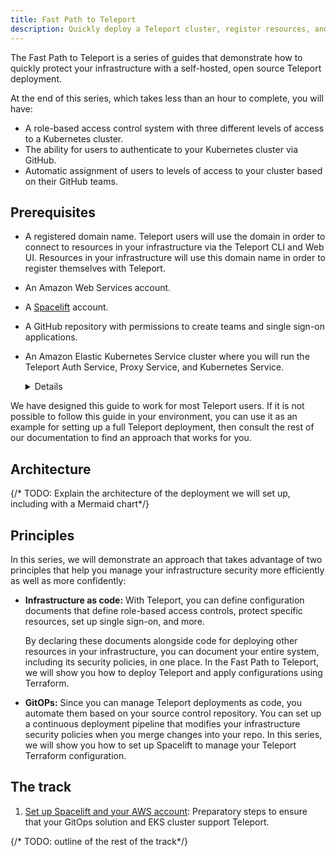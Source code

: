 ```yaml
---
title: Fast Path to Teleport
description: Quickly deploy a Teleport cluster, register resources, and configure RBAC and single-sign.
---
```


The Fast Path to Teleport is a series of guides that demonstrate how to quickly
protect your infrastructure with a self-hosted, open source Teleport deployment.

At the end of this series, which takes less than an hour to complete, you will
have:
- A role-based access control system with three different levels of access to a
  Kubernetes cluster. 
- The ability for users to authenticate to your Kubernetes cluster via GitHub.
- Automatic assignment of users to levels of access to your cluster based on
  their GitHub teams.

## Prerequisites

- A registered domain name. Teleport users will use the domain in order to
  connect to resources in your infrastructure via the Teleport CLI and Web UI.
  Resources in your infrastructure will use this domain name in order to
  register themselves with Teleport.
- An Amazon Web Services account.
- A [Spacelift](https://spacelift.io/) account.
- A GitHub repository with permissions to create teams and single sign-on
  applications.
- An Amazon Elastic Kubernetes Service cluster where you will run the Teleport
  Auth Service, Proxy Service, and Kubernetes Service. 

  <Details title="Set up an EKS cluster to follow this guide">

  If you do not have an EKS cluster, but do have an AWS account, you can use the
  `eksctl` tool to set up a cluster quickly in a demo environment. 

  <Notice type="warning">

  For production, you will want to consult with your organization and determine
  how best to set up an EKS cluster. Setting up EKS for production is outside
  the scope of this guide.

  </Notice>

  In order to use `eksctl`, you must have permissions to create an EKS cluster
  and its associated resources (e.g., IAM roles and a virtual private cloud) via
  AWS CloudFormation.

  Install `eksctl` for your environment by following the [AWS
  documentation](https://docs.aws.amazon.com/eks/latest/userguide/eksctl.html).

  Ensure that you have configured [AWS credentials for your
  environment](https://docs.aws.amazon.com/cli/latest/userguide/cli-configure-files.html),
  e.g., by setting the `AWS_ACCESS_KEY_ID`, `AWS_SECRET_ACCESS_KEY`, and
  `AWS_SESSION_TOKEN` environment variables.

  Run the following command to generate an EKS cluster:

  ```code
  $ eksctl create cluster --name <Var name="cluster-name" /> --region <Var name="aws-region" />
  ```

  Note that it will take 10-20 minutes for the cluster to spin up.

  </Details>

<Notice type="tip">

We have designed this guide to work for most Teleport users. If it is not
possible to follow this guide in your environment, you can use it as an example
for setting up a full Teleport deployment, then consult the rest of our
documentation to find an approach that works for you. 

</Notice>

## Architecture

{/* TODO: Explain the architecture of the deployment we will set up, including
with a Mermaid chart*/}

## Principles

In this series, we will demonstrate an approach that takes advantage of two
principles that help you manage your infrastructure security more efficiently as
well as more confidently:

- **Infrastructure as code:** With Teleport, you can define configuration
  documents that define role-based access controls, protect specific resources,
  set up single sign-on, and more. 

  By declaring these documents alongside code for deploying other resources in
  your infrastructure, you can document your entire system, including its
  security policies, in one place. In the Fast Path to Teleport, we will show
  you how to deploy Teleport and apply configurations using Terraform.

- **GitOPs:** Since you can manage Teleport deployments as code, you automate
  them based on your source control repository. You can set up a continuous
  deployment pipeline that modifies your infrastructure security policies when
  you merge changes into your repo. In this series, we will show you how to set
  up Spacelift to manage your Teleport Terraform configuration.

## The track

1. [Set up Spacelift and your AWS account](./prepare-your-environment):
   Preparatory steps to ensure that your GitOps solution and EKS cluster support
   Teleport.



{/* TODO: outline of the rest of the track*/}

